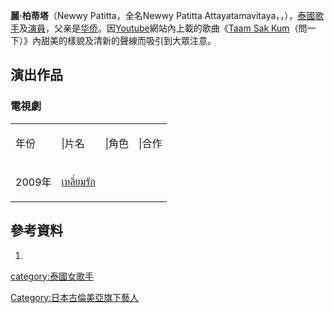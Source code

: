 {{NoteTA
}}
{{藝人
| 姓名     = 麗·柏蒂塔 or 林妮薇
| 原名     = Newwy Patitta Attayatamavitaya
| 外文名   = นิว ปทิตตา อัธยาตมวิทยา
|外文=th
| 類型     = 女藝人
| 圖片     = 
| 圖片尺寸 =
| 圖片簡介 = Newwy Patitta 
| 暱稱     = N3W、N3WwY、Newwy、ニウィ（Japan）
| 其他藝名 = New或Newwy
| 國籍     = {{泰國}}
| 出生日期 = {{birth date and age|1986|8|26}}
| 出生地點 = {{泰國}}
| 逝世日期 =
| 逝世地點 =
| 職業     = [[歌手|歌手]]、[[演員|演員]]、[[主持人|主持人]]
| 語言     = [[泰語|泰語]]、[[英語|英語]]
| 教育程度 = 過去就讀：Rajamangala大學通信科技學士<br>目前就讀：[[藍康恆大學|藍康恆大學]]人文學院
| 宗教信仰 = [[泰國佛教|泰國佛教]]
| 配偶     =
| 兒女     =
| 父母     =
| 音樂類型 = [[歌唱|歌唱]]
| 演奏樂器 = 
| 出身地   = [[泰國|泰國]][[曼谷|曼谷]]
| 出道作   = 
| 出道日期 = 
| 代表作   = 《Taam Sak Kum（問一下）》
| 活躍年代 = 2008年至今
| 唱片公司 = [[日本哥倫比亞唱片公司|日本哥倫比亞唱片公司]]
| 經紀公司 =
| 網站     = http://columbia.jp/artist-info/newwy/
| 相關團體 =
| 獎項     =
| IMDb    = 
}}
'''麗·柏蒂塔'''（Newwy Patitta，全名Newwy Patitta Attayatamavitaya，{{lang-th|ปทิตตา อัธยาตมวิทยา}}，{{bd|1986年|8月26日}}），[[泰國|泰國]][[歌手|歌手]]及[[演員|演員]]，父亲是[[华侨|华侨]]。因[[Youtube|Youtube]]網站內上載的歌曲《[[Taam_Sak_Kum|Taam Sak Kum]]（問一下）》內甜美的樣貌及清新的聲線而吸引到大眾注意。

==演出作品==
===電視劇===
{|class="wikitable" width="70%"
|-
|年份|| |片名|| |角色|| |合作
|-
|rowspan="1"|2009年||[[เหลี่ยมรัก|เหลี่ยมรัก]]||||
|}

==參考資料==
#<small>{{cite video| people=Newwy Patitta| year=| date=| url=http://bookmark.udn.com/bookmark/480145| title=泰國清新妹NeWwY| medium=| location=| publisher=共享書籤}}{{dead link|date=2018年5月 |bot=InternetArchiveBot |fix-attempted=yes }}</small><br />

{{泰国人物小作品}}
{{DEFAULTSORT:Patitta Attayatamavitaya}}
[[category:泰國女歌手|category:泰國女歌手]]
[[Category:日本古倫美亞旗下藝人|Category:日本古倫美亞旗下藝人]]